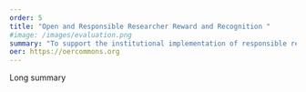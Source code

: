 ```yaml
---
order: 5
title: "Open and Responsible Researcher Reward and Recognition "
#image: /images/evaluation.png
summary: "To support the institutional implementation of responsible researcher assessment policies and procedures"
oer: https://oercommons.org
---
```


Long summary